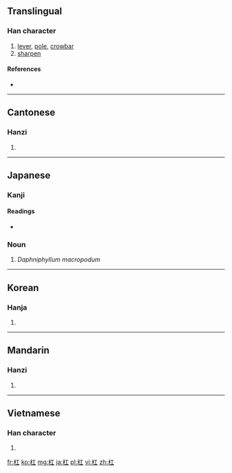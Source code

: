 {{also|槓}}
==Translingual==

===Han character===
{{Han char|rn=75|rad=木|as=03|sn=7|four=4191<sub>0</sub>|canj=木一 (DM), X木一 (XDM)}}

# [[lever]], [[pole]], [[crowbar]]
# [[sharpen]]

====References====
* {{Han ref|kx=0512.130|dkj=14481|dj=0898.030|hdz=21157.010|uh=6760|ud=26464|bh=A7FE|bd=43006}}

----

==Cantonese==

===Hanzi===
{{yue-hanzi|jyut=|y=gong1, gong3}}

# {{defn|lang=yue|sort=木03}}

----

==Japanese==

===Kanji===
{{ja-kanji|grade=|rs=木03}}

====Readings====
* {{ja-readings|on=[[こう]] (kō)|kun=[[てこ]] (teko)}}

===Noun===
{{ja-noun|k|hira=ゆずりは|rom=yuzuriha|kata=ユズリハ}} 

# {{ja-def|ユズリハ}} {{rare|lang=ja|skey=ゆずりは}} ''Daphniphyllum macropodum''

----

==Korean==

===Hanja===
{{ko-hanja|hangeul=강|eumhun=|rv=gang|mr=kang|y=kang}}

# {{defn|lang=ko|sort=木03}}

----

==Mandarin==

===Hanzi===
{{cmn-hanzi|pin=[[gāng]] ([[gang1]])|wg=kang<sup>1</sup>}}

# {{defn|lang=cmn|sort=木03}}

----

==Vietnamese==

===Han character===
{{vi-hantu|[[giang]], [[gông]]|rs=木03}}

# {{defn|lang=vi|sort=木03}}

[[fr:杠]]
[[ko:杠]]
[[mg:杠]]
[[ja:杠]]
[[pl:杠]]
[[vi:杠]]
[[zh:杠]]